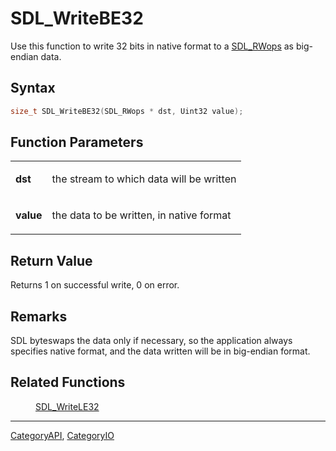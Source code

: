 = SDL_WriteBE32 =

Use this function to write 32 bits in native format to a [[SDL_RWops]] as big-endian data.

== Syntax ==

<syntaxhighlight lang='c'>
size_t SDL_WriteBE32(SDL_RWops * dst, Uint32 value);
</syntaxhighlight>

== Function Parameters ==

{|
|'''dst'''
|the stream to which data will be written
|-
|'''value'''
|the data to be written, in native format
|}

== Return Value ==

Returns 1 on successful write, 0 on error.

== Remarks ==

SDL byteswaps the data only if necessary, so the application always
specifies native format, and the data written will be in big-endian format.

== Related Functions ==

:[[SDL_WriteLE32]]

----
[[CategoryAPI]], [[CategoryIO]]



